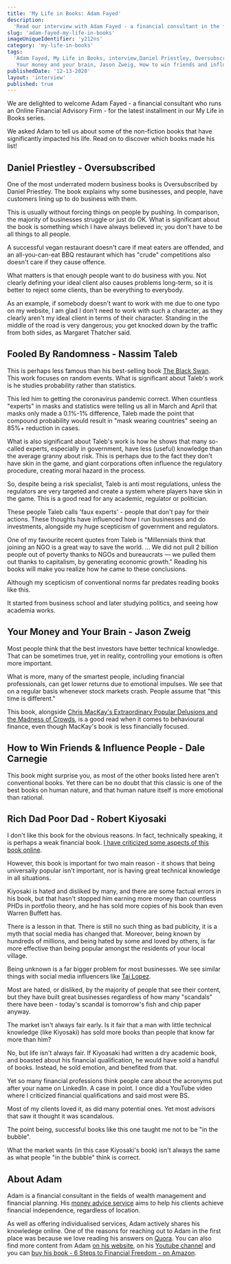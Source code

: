 ```yaml
---
title: 'My Life in Books: Adam Fayed'
description:
  'Read our interview with Adam Fayed - a financial consultant in the fields of wealth management and financial planning - in which he shares five books that impacted his life.'
slug: 'adam-fayed-my-life-in-books'
imageUniqueIdentifier: 'y212ns'
category: 'my-life-in-books'
tags:
  'Adam Fayed, My Life in Books, interview,Daniel Priestley, Oversubscribed,Fooled by randomness, Nassim Taleb,
   Your money and your brain, Jason Zweig, How to win friends and influence people, Dale Carnegie, Rich Dad Poor Dad,Robert Kiyosaki '
publishedDate: '12-13-2020'
layout: 'interview'
published: true
---
```


<p style={{ fontSize: '20px' }}>
  We are delighted to welcome Adam Fayed - a financial consultant who runs an Online Financial Advisory Firm - for the latest installment in our My Life in Books
  series.
</p>

<p style={{ fontSize: '20px' }}>
 We asked Adam to tell us about some of the non-fiction books that have significantly impacted his life. Read on to discover which books made his list!
</p>

<Box textAlign="center">
  <h2>Daniel Priestley - Oversubscribed</h2>
</Box>

<Image266x400
  src="daniel-priestley-oversubscribed_tzbkb6"
  altText="Daniel Priestley - Oversubscribed"
  imageCategory="book-summaries"
/>

One of the most underrated modern business books is Oversubscribed by Daniel Priestley.  The book explains why some businesses, and people, have customers lining up to do business with them.

This is usually without forcing things on people by pushing. In comparison, the majority of businesses struggle or just do OK.  What is significant about the book is something which I have always believed in; you don't have to be all things to all people. 

A successful vegan restaurant doesn't care if meat eaters are offended, and an all-you-can-eat BBQ restaurant which has "crude" competitions also doesn't care if they cause offence.

What matters is that enough people want to do business with you. Not clearly defining your ideal client also causes problems long-term, so it is better to reject some clients, than be everything to everybody. 

As an example, if somebody doesn't want to work with me due to one typo on my website, I am glad I don't need to work with such a character, as they clearly aren't my ideal client in terms of their character. Standing in the middle of the road is very dangerous; you get knocked down by the traffic from both sides, as Margaret Thatcher said.  

<AmazonCta link="https://www.amazon.com/Oversubscribed-How-People-Lining-Business/dp/0857088254/ref=as_li_ss_tl?dchild=1&keywords=Daniel+Priestley+-+Oversubscribed&qid=1607861938&sr=8-1&linkCode=ll1&tag=paperbacktrav-20&linkId=08f68a20aba1ce4562329ef498159a01&language=en_US" />

<Box textAlign="center">
  <h2>Fooled By Randomness - Nassim Taleb</h2>
</Box>

<Image266x400
  src="nassim-taleb-fooled-by-randomness_quhnqw"
  altText="Fooled By Randomness - Nassim Taleb"
  imageCategory="book-summaries"
/>

This is perhaps less famous than his best-selling book [The Black Swan](https://www.amazon.com/Black-Swan-Improbable-Robustness-Fragility/dp/081297381X/ref=as_li_ss_tl?dchild=1&keywords=The.+Black+Swan&qid=1607862065&sr=8-1&linkCode=ll1&tag=paperbacktrav-20&linkId=ef21083aa4630da6a4adac45f9b2b805&language=en_US). This work focuses on random events. What is significant about Taleb's work is he studies probability rather than statistics. 

This led him to getting the coronavirus pandemic correct. When countless "experts" in masks and statistics were telling us all in March and April that masks only made a 0.1%-1% difference, Taleb made the point that compound probability would result in "mask wearing countries" seeing an 85%+ reduction in cases. 

What is also significant about Taleb's work is how he shows that many so-called experts, especially in government, have less (useful) knowledge than the average granny about risk. This is perhaps due to the fact they don't have skin in the game, and giant corporations often influence the regulatory procedure, creating moral hazard in the process.

So, despite being a risk specialist, Taleb is anti most regulations, unless the regulators are very targeted and create a system where players have skin in the game. This is a good read for any academic, regulator or politician.

These people Taleb calls 'faux experts' - people that don't pay for their actions. These thoughts have influenced how I run businesses and do investments, alongside my huge scepticism of government and regulators.   

One of my favourite recent quotes from Taleb is "Millennials think that joining an NGO is a great way to save the world. ... We did not pull 2 billion people out of poverty thanks to NGOs and bureaucrats — we pulled them out thanks to capitalism, by generating economic growth." Reading his books will make you realize how he came to these conclusions.

Although my scepticism of conventional norms far predates reading books like this.

It started from business school and later studying politics, and seeing how academia works.

<AmazonCta link="https://www.amazon.com/Fooled-Randomness-Hidden-Markets-Incerto/dp/1400067936/ref=as_li_ss_tl?_encoding=UTF8&qid=1607862229&sr=8-1&linkCode=ll1&tag=paperbacktrav-20&linkId=049fae4029a11a0d20c7fdab57948c91&language=en_US" />

<Box textAlign="center">
  <h2>Your Money and Your Brain - Jason Zweig</h2>
</Box>

<Image266x400
  src="jason-zweig-your-money-and-your-brain_hvxkah"
  altText="Your Money and Your Brain - Jason Zweig"
  imageCategory="book-summaries"
/>

Most people think that the best investors have better technical knowledge. That can be sometimes true, yet in reality, controlling your emotions is often more important.

What is more, many of the smartest people, including financial professionals, can get lower returns due to emotional impulses. We see that on a regular basis whenever stock markets crash. People assume that "this time is different."

This book, alongside [Chris MacKay's Extraordinary Popular Delusions and the Madness of Crowds](https://www.amazon.com/Extraordinary-Popular-Delusions-Harriman-Definitive/dp/0857197428/ref=as_li_ss_tl?dchild=1&keywords=Extraordinary+Popular+Delusions+and+the+Madness+of+Crowds&qid=1607862466&sr=8-2&linkCode=ll1&tag=paperbacktrav-20&linkId=9d7b7605556290222eb15e4ef8a2a4f1&language=en_US), is a good read when it comes to behavioural finance, even though MacKay's book is less financially focused.

<AmazonCta link="https://www.amazon.com/Your-Money-Brain-Science-Neuroeconomics/dp/0743276698/ref=as_li_ss_tl?dchild=1&keywords=Your+Money+and+Your+Brain+-+Jason+Zweig&qid=1607862556&sr=8-1&linkCode=ll1&tag=paperbacktrav-20&linkId=dd93475c87371532fc525774cdec823d&language=en_US" />

<Box textAlign="center">
  <h2>How to Win Friends & Influence People - Dale Carnegie</h2>
</Box>

<Image266x400
  src="dale-carnegie-how-to-win-friends-and-influence-people_walswc"
  altText="How to Win Friends & Influence People - Dale Carnegie"
  imageCategory="book-summaries"
/>

This book might surprise you, as most of the other books listed here aren't conventional books. Yet there can be no doubt that this classic is one of the best books on human nature, and that human nature itself is more emotional than rational.  

<AmazonCta link="https://www.amazon.com/How-Win-Friends-Influence-People/dp/0671027034/ref=as_li_ss_tl?dchild=1&keywords=How+to+win+friends+and+influence+people.&qid=1607862597&sr=8-1&linkCode=ll1&tag=paperbacktrav-20&linkId=f14bfbd48529cde6fe743d0b9e3c43b9&language=en_US" />

<Box textAlign="center">
  <h2>Rich Dad Poor Dad - Robert Kiyosaki</h2>
</Box>

<Image266x400
  src="robert-kiyosaki-rich-dad-poor-dad_y9az2n"
  altText="Rich Dad Poor Dad - Robert Kiyosaki"
  imageCategory="book-summaries"
/>

I don't like this book for the obvious reasons. In fact, technically speaking, it is perhaps a weak financial book. [I have criticized some aspects of this book online](https://adamfayed.com/rich-dad-poor-dad-review/).

However, this book is important for two main reason - it shows that being universally popular isn't important, nor is having great technical knowledge in all situations.

Kiyosaki is hated and disliked by many, and there are some factual errors in his book, but that hasn't stopped him earning more money than countless PHDs in portfolio theory, and he has sold more copies of his book than even Warren Buffett has.  

There is a lesson in that. There is still no such thing as bad publicity, it is a myth that social media has changed that. Moreover, being known by hundreds of millions, and being hated by some and loved by others, is far more effective than being popular amongst the residents of your local village.  

Being unknown is a far bigger problem for most businesses. We see similar things with social media influencers like [Tai Lopez](https://www.youtube.com/user/tailopezofficial). 

Most are hated, or disliked, by the majority of people that see their content, but they have built great businesses regardless of how many "scandals" there have been - today's scandal is tomorrow's fish and chip paper anyway.

The market isn't always fair early. Is it fair that a man with little technical knowledge (like Kiyosaki) has sold more books than people that know far more than him? 

No, but life isn't always fair.  If Kiyoasaki had written a dry academic book, and boasted about his financial qualification, he would have sold a handful of books. Instead, he sold emotion, and benefited from that.

Yet so many financial professions think people care about the acronyms put after your name on LinkedIn. A case in point. I once did a YouTube video where I criticized financial qualifications and said most were BS.

Most of my clients loved it, as did many potential ones. Yet most advisors that saw it thought it was scandalous. 

The point being, successful books like this one taught me not to be "in the bubble".   

What the market wants (in this case Kiyosaki's book) isn't always the same as what people "in the bubble" think is correct. 

<AmazonCta link="https://www.amazon.com/Rich-Dad-Poor-Teach-Middle/dp/1612680178/ref=as_li_ss_tl?dchild=1&keywords=Rich+Dad+Poor+Dad&qid=1607862836&sr=8-1&linkCode=ll1&tag=paperbacktrav-20&linkId=f29d31cdd9d7c38a715211ce8ab25523&language=en_US" />

## About Adam

Adam is a financial consultant in the fields of wealth management and financial planning. His [money advice service](https://adamfayed.com/#three-service-areas) aims to help his clients achieve financial independence, regardless of location.

As well as offering individualised services, Adam actively shares his knowledege online. One of the reasons for reaching out to Adam in the first place was because we love reading his answers on [Quora](https://www.quora.com/profile/Adam-Fayed). You can also find more content from Adam [on his website](https://adamfayed.com/), on his [Youtube channel](https://www.youtube.com/channel/UChK5TMy_Yhae6vnyvIDbL7g) 
and you can [buy his book - 6 Steps to Financial Freedom - on Amazon](https://www.amazon.com/Steps-Financial-Freedom-Marketers-Independence-ebook/dp/B07DLY168X/ref=as_li_ss_tl?dchild=1&keywords=adam+fayed&qid=1607864466&sr=8-1&linkCode=ll1&tag=paperbacktrav-20&linkId=656d06c98ac8bee4d3893617f6719a9c&language=en_US
).

